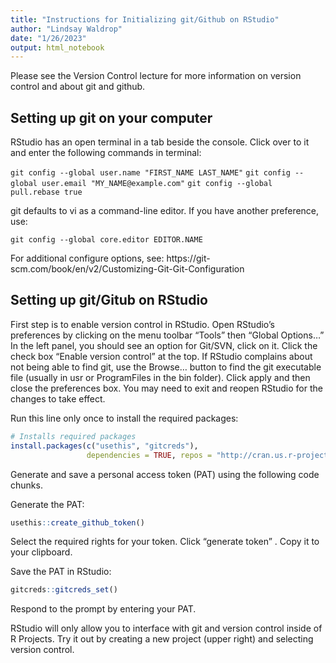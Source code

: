 ```yaml
---
title: "Instructions for Initializing git/Github on RStudio"
author: "Lindsay Waldrop"
date: "1/26/2023"
output: html_notebook
---
```


Please see the Version Control lecture for more information on version control and about git and github. 

## Setting up git on your computer

RStudio has an open terminal in a tab beside the console. Click over to it and enter the following commands in terminal: 

`git config --global user.name "FIRST_NAME LAST_NAME"`
`git config --global user.email "MY_NAME@example.com"`
`git config --global pull.rebase true`

git defaults to vi as a command-line editor. If you have another preference, use: 

`git config --global core.editor EDITOR.NAME`

For additional configure options, see: https://git-scm.com/book/en/v2/Customizing-Git-Git-Configuration 


## Setting up git/Gitub on RStudio

First step is to enable version control in RStudio. Open RStudio's preferences by clicking on the menu toolbar "Tools" then "Global Options..." In the left panel, you should see an option for Git/SVN, click on it. Click the check box "Enable version control" at the top. If RStudio complains about not being able to find git, use the Browse... button to find the git executable file (usually in usr or ProgramFiles in the bin folder). Click apply and then close the preferences box. You may need to exit and reopen RStudio for the changes to take effect. 

Run this line only once to install the required packages:
```r
# Installs required packages
install.packages(c("usethis", "gitcreds"), 
                 dependencies = TRUE, repos = "http://cran.us.r-project.org")
```

Generate and save a personal access token (PAT) using the following code chunks.

Generate the PAT: 

```r
usethis::create_github_token()
```

Select the required rights for your token. Click "generate token" . Copy it to your clipboard.

Save the PAT in RStudio: 

```r
gitcreds::gitcreds_set()
```

Respond to the prompt by entering your PAT. 

RStudio will only allow you to interface with git and version control inside of R Projects. Try it out by creating a new project (upper right) and selecting version control. 